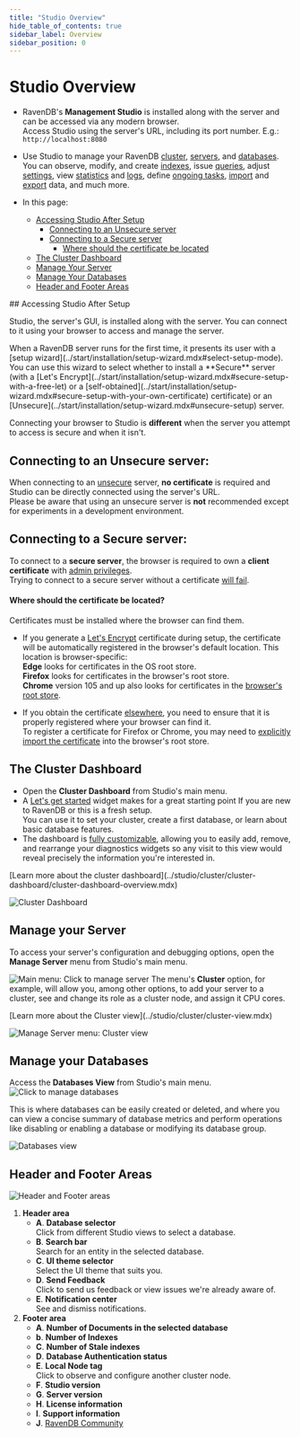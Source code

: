 ```yaml
---
title: "Studio Overview"
hide_table_of_contents: true
sidebar_label: Overview
sidebar_position: 0
---
```



# Studio Overview
<Admonition type="note" title="">

* RavenDB's **Management Studio** is installed along with the server and can 
  be accessed via any modern browser.  
  Access Studio using the server's URL, including its port number. E.g.: `http://localhost:8080` 

* Use Studio to manage your RavenDB 
  [cluster](../studio/cluster/cluster-dashboard/cluster-dashboard-overview.mdx), 
  [servers](../studio/server/manage-server.mdx), 
  and [databases](../studio/database/databases-list-view.mdx). 
  You can observe, modify, and create [indexes](../studio/database/indexes/indexes-overview.mdx), 
  issue [queries](../studio/database/queries/query-view.mdx), 
  adjust [settings](../studio/database/settings/database-settings.mdx), 
  view [statistics](../studio/database/stats/ongoing-tasks-stats/overview.mdx) 
  and [logs](../studio/server/debug/admin-logs.mdx), 
  define [ongoing tasks](../studio/database/tasks/ongoing-tasks/general-info.mdx), 
  [import](../studio/database/tasks/import-data/import-data-file.mdx) 
  and [export](../studio/database/tasks/export-database.mdx) data, 
  and much more.

* In this page:  
   * [Accessing Studio After Setup](../studio/overview.mdx#accessing-studio-after-setup)  
      * [Connecting to an Unsecure server](../studio/overview.mdx#connecting-to-an-unsecure-server)  
      * [Connecting to a Secure server](../studio/overview.mdx#connecting-to-a-secure-server)  
         * [Where should the certificate be located](../studio/overview.mdx#where-should-the-certificate-be-located)  
   * [The Cluster Dashboard](../studio/overview.mdx#the-cluster-dashboard)  
   * [Manage Your Server](../studio/overview.mdx#manage-your-server)  
   * [Manage Your Databases](../studio/overview.mdx#manage-your-databases)  
   * [Header and Footer Areas](../studio/overview.mdx#header-and-footer-areas)  
</Admonition>
## Accessing Studio After Setup

Studio, the server's GUI, is installed along with the server. You can connect to it 
using your browser to access and manage the server.  

<Admonition type="info" title="Secure and Unsecure servers" id="secure-and-unsecure-servers" href="#secure-and-unsecure-servers">
When a RavenDB server runs for the first time, it presents its user with 
a [setup wizard](../start/installation/setup-wizard.mdx#select-setup-mode).  
You can use this wizard to select whether to install a **Secure** server 
(with a [Let's Encrypt](../start/installation/setup-wizard.mdx#secure-setup-with-a-free-let) 
or a [self-obtained](../start/installation/setup-wizard.mdx#secure-setup-with-your-own-certificate) 
certificate) or an [Unsecure](../start/installation/setup-wizard.mdx#unsecure-setup) server.  
</Admonition>

Connecting your browser to Studio is **different** when the server you attempt to access 
is secure and when it isn't.  

## Connecting to an Unsecure server:

When connecting to an [unsecure](../start/installation/setup-wizard.mdx#unsecure-setup) 
server, **no certificate** is required and Studio can be directly connected using 
the server's URL.  
<Admonition type="warning" title="">
Please be aware that using an unsecure server is **not** recommended except for 
experiments in a development environment.  
</Admonition>

## Connecting to a Secure server:

To connect to a **secure server**, the browser is required to own a **client certificate** 
with [admin privileges](../server/security/authentication/client-certificate-usage.mdx).  
Trying to connect to a secure server without a certificate 
[will fail](../server/security/common-errors-and-faq.mdx#authentication-error-occurred-using-edge).  

#### Where should the certificate be located?

Certificates must be installed where the browser can find them.  

* If you generate a [Let's Encrypt](../start/installation/setup-wizard.mdx#secure-setup-with-a-free-let) 
  certificate during setup, the certificate will be automatically registered in the browser's default 
  location. This location is browser-specific:  
  **Edge** looks for certificates in the OS root store.  
  **Firefox** looks for certificates in the browser's root store.  
  **Chrome** version 105 and up also looks for certificates in the [browser's root store](https://blog.chromium.org/2022/09/announcing-launch-of-chrome-root-program.html).  

* If you obtain the certificate [elsewhere](../start/installation/setup-wizard.mdx#secure-setup-with-your-own-certificate), 
  you need to ensure that it is properly registered where your browser can find it.  
  <Admonition type="note" title="">
  To register a certificate for Firefox or Chrome, you may need to 
  [explicitly import the certificate](../server/security/common-errors-and-faq.mdx#authentication-error-occurred-using-chrome) 
  into the browser's root store.  
  </Admonition>


## The Cluster Dashboard

* Open the **Cluster Dashboard** from Studio's main menu.  
* A [Let's get started](../studio/cluster/cluster-dashboard/cluster-dashboard-widgets.mdx#let) 
  widget makes for a great starting point If you are new to RavenDB or this is a fresh setup.  
  You can use it to set your cluster, create a first database, or learn about basic database features.  
* The dashboard is [fully customizable](../studio/cluster/cluster-dashboard/cluster-dashboard-customize.mdx), 
  allowing you to easily add, remove, and rearrange your diagnostics widgets so any visit 
  to this view would reveal precisely the information you're interested in.  

<Admonition type="info" title="">
[Learn more about the cluster dashboard](../studio/cluster/cluster-dashboard/cluster-dashboard-overview.mdx)  
</Admonition>

![Cluster Dashboard](./assets/overview_cluster-dashboard.png)



## Manage your Server

To access your server's configuration and debugging options, open the **Manage Server** 
menu from Studio's main menu.  

![Main menu: Click to manage server](./assets/overview_click-to-manage-server.png)
The menu's **Cluster** option, for example, will allow you, among other options, 
to add your server to a cluster, see and change its role as a cluster node, and 
assign it CPU cores.  

<Admonition type="info" title="">
[Learn more about the Cluster view](../studio/cluster/cluster-view.mdx)
</Admonition>

![Manage Server menu: Cluster view](./assets/overview_manage-server_cluster-view.png)



## Manage your Databases

Access the **Databases View** from Studio's main menu.  
![Click to manage databases](./assets/overview_click-to-manage-databases.png)

This is where databases can be easily created or deleted, and where you can 
view a concise summary of database metrics and perform operations like disabling 
or enabling a database or modifying its database group.  

![Databases view](./assets/overview_databases-view.png)



## Header and Footer Areas

![Header and Footer areas](./assets/overview_header-and-footer.png)

1. **Header area**
    * **A**. **Database selector**  
      Click from different Studio views to select a database.  
    * **B**. **Search bar**  
      Search for an entity in the selected database.  
    * **C**. **UI theme selector**  
      Select the UI theme that suits you.  
    * **D**. **Send Feedback**  
      Click to send us feedback or view issues we're already aware of. 
    * **E**. **Notification center**  
      See and dismiss notifications.  
2. **Footer area**
    * **A**. **Number of Documents in the selected database**
    * **b**. **Number of Indexes**
    * **C**. **Number of Stale indexes**
    * **D**. **Database Authentication status**
    * **E**. **Local Node tag**  
      Click to observe and configure another cluster node.  
    * **F**. **Studio version**
    * **G**. **Server version**
    * **H**. **License information**
    * **I**. **Support information**
    * **J**. [RavenDB Community](https://ravendb.net/community)


